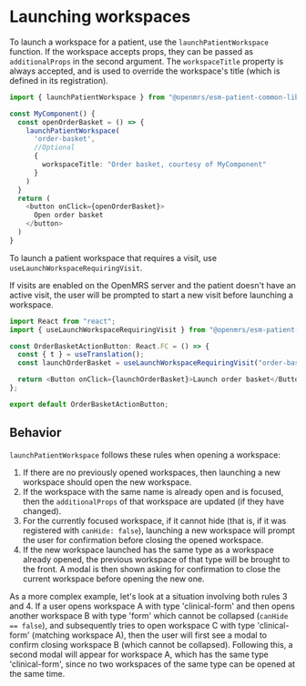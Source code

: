 # Launching workspaces

To launch a workspace for a patient, use the `launchPatientWorkspace` function. If the workspace accepts props, they can be passed as `additionalProps` in the second argument. The `workspaceTitle` property is always accepted, and is used to override the workspace's title (which is defined in its registration).

```ts copy
import { launchPatientWorkspace } from "@openmrs/esm-patient-common-lib";

const MyComponent() {
  const openOrderBasket = () => {
    launchPatientWorkspace(
      'order-basket',
      //Optional
      {
        workspaceTitle: "Order basket, courtesy of MyComponent"
      }
    )
  }
  return (
    <button onClick={openOrderBasket}>
      Open order basket
    </button>
  )
}
```

To launch a patient workspace that requires a visit, use `useLaunchWorkspaceRequiringVisit`.

If visits are enabled on the OpenMRS server and the patient doesn't have an active visit, the user will be prompted to start a new visit before launching a workspace.

```ts copy
import React from "react";
import { useLaunchWorkspaceRequiringVisit } from "@openmrs/esm-patient-common-lib";

const OrderBasketActionButton: React.FC = () => {
  const { t } = useTranslation();
  const launchOrderBasket = useLaunchWorkspaceRequiringVisit("order-basket");

  return <Button onClick={launchOrderBasket}>Launch order basket</Button>;
};

export default OrderBasketActionButton;
```

## Behavior

`launchPatientWorkspace` follows these rules when opening a workspace:

1. If there are no previously opened workspaces, then launching a new workspace should open the new workspace.
2. If the workspace with the same name is already open and is focused, then the `additionalProps` of that workspace are updated (if they have changed).
3. For the currently focused workspace, if it cannot hide (that is, if it was registered with `canHide: false`), launching a new workspace will prompt the user for confirmation before closing the opened workspace.
4. If the new workspace launched has the same type as a workspace already opened, the previous workspace of that type will be brought to the front. A modal is then shown asking for confirmation to close the current workspace before opening the new one.

As a more complex example, let's look at a situation involving both rules 3 and 4. If a user opens workspace A with type 'clinical-form' and then opens another workspace B with type 'form' which cannot be collapsed (`canHide == false`), and subsequently tries to open workspace C with type 'clinical-form' (matching workspace A), then the user will first see a modal to confirm closing workspace B (which cannot be collapsed). Following this, a second modal will appear for workspace A, which has the same type 'clinical-form', since no two workspaces of the same type can be opened at the same time.
